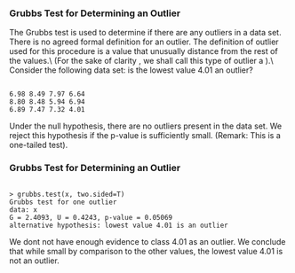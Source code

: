 
### Grubbs Test for Determining an Outlier

The Grubbs test is used to determine if there are any outliers in a data set.
There is no agreed formal definition for an outlier. The definition of outlier used for this procedure is a value that unusually distance from the rest of the values.\\  (For the sake of clarity , we shall call this type of outlier a \textbf{Grubbs Outlier}).\\ Consider the following data set: is the lowest value 4.01 an outlier?

<pre><code>
6.98 8.49 7.97 6.64
8.80 8.48 5.94 6.94
6.89 7.47 7.32 4.01
</code></pre>

Under the null hypothesis, there are no outliers present in the data set. 
We reject this hypothesis if the p-value is sufficiently small.
(Remark: This is a one-tailed test).


<p>

### Grubbs Test for Determining an Outlier

<pre><code>
> grubbs.test(x, two.sided=T)
Grubbs test for one outlier
data: x
G = 2.4093, U = 0.4243, p-value = 0.05069
alternative hypothesis: lowest value 4.01 is an outlier
</code></pre>

We dont not have enough evidence to class 4.01 as an outlier.
We conclude that while small by comparison to the other values, the lowest value 4.01 is not an outlier.
